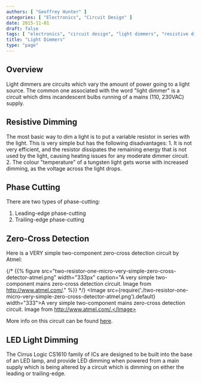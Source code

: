 ```yaml
---
authors: [ "Geoffrey Hunter" ]
categories: [ "Electronics", "Circuit Design" ]
date: 2015-11-01
draft: false
tags: [ "electronics", "circuit design", "light dimmers", "resistive dimming", "Atmel", "zero-cross detection" ]
title: "Light Dimmers"
type: "page"
---
```


## Overview

Light dimmers are circuits which vary the amount of power going to a light source. The common one associated with the word "light dimmer" is a circuit which dims incandescent bulbs running of a mains (110, 230VAC) supply.

## Resistive Dimming

The most basic way to dim a light is to put a variable resistor in series with the light. This is very simple but has the following disadvantages:  1. It is not very efficient, and the resistor dissipates the remaining energy that is not used by the light, causing heating issues for any moderate dimmer circuit.  2. The colour "temperature" of a tungsten light gets worse with increased dimming, as the voltage across the light drops. 

## Phase Cutting

There are two types of phase-cutting:

1. Leading-edge phase-cutting
1. Trailing-edge phase-cutting

## Zero-Cross Detection

Here is a VERY simple two-component zero-cross detection circuit by Atmel:

{/* {{% figure src="two-resistor-one-micro-very-simple-zero-cross-detector-atmel.png" width="333px" caption="A very simple two-component mains zero-cross detection circuit. Image from http://www.atmel.com/."  %}} */}
<Image src={require('./two-resistor-one-micro-very-simple-zero-cross-detector-atmel.png').default} width="333">A very simple two-component mains zero-cross detection circuit. Image from http://www.atmel.com/.</Image>

More info on this circuit can be found [here](http://www.atmel.com/Images/doc2508.pdf).

## LED Light Dimming

The Cirrus Logic CS1610 family of ICs are designed to be built into the base of an LED lamp, and provide LED dimming when powered from a main supply which is being altered by a circuit which is dimming on either the leading or trailing-edge.
